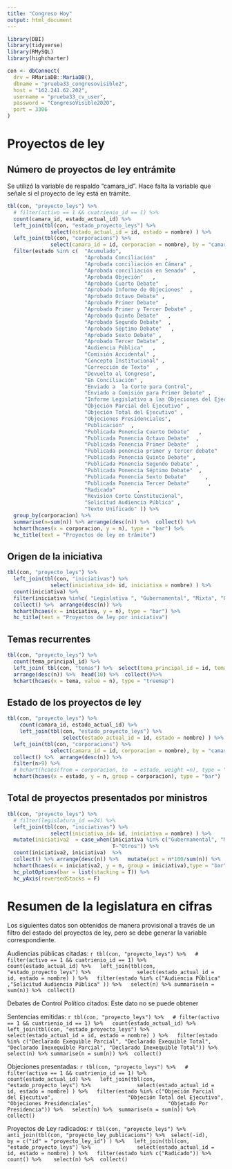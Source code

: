 ```yaml
---
title: "Congreso Hoy"
output: html_document
---
```


```r
library(DBI)
library(tidyverse)
library(RMySQL)
library(highcharter)

con <- dbConnect(
  drv = RMariaDB::MariaDB(),
  dbname = "prueba33_congresovisible2",
  host = "162.241.62.202",
  username = "prueba33_cv_user",
  password = "CongresoVisible2020",
  port = 3306
)

```


# Proyectos de ley

## Número de proyectos de ley entrámite
Se utilizó la variable de respaldo "camara_id". Hace falta la variable que señale si el proyecto de ley está en trámite.


```r
tbl(con, "proyecto_leys") %>%
  # filter(activo == 1 && cuatrienio_id == 1) %>%
  count(camara_id, estado_actual_id) %>%
  left_join(tbl(con, "estado_proyecto_leys") %>%
              select(estado_actual_id = id, estado = nombre) ) %>%
  left_join(tbl(con, "corporacions") %>%
              select(camara_id = id, corporacion = nombre), by = "camara_id" ) %>% 
  filter(estado %in% c(  "Acumulado",
                         "Aprobada Conciliación"   ,
                         "Aprobada conciliación en Cámara" ,
                         "Aprobada conciliación en Senado"  ,
                         "Aprobada Objeción"   ,
                         "Aprobado Cuarto Debate"  ,
                         "Aprobado Informe de Objeciones"  ,
                         "Aprobado Octavo Debate" ,
                         "Aprobado Primer Debate"  ,
                         "Aprobado Primer y Tercer Debate" ,
                         "Aprobado Quinto Debate"   ,
                         "Aprobado Segundo Debate"  ,
                         "Aprobado Séptimo Debate"   ,
                         "Aprobado Sexto Debate" ,
                         "Aprobado Tercer Debate" ,
                         "Audiencia Pública"   ,
                         "Comisión Accidental" ,
                         "Concepto Institucional" ,
                         "Corrección de Texto"  ,
                         "Devuelto al Congreso",
                         "En Conciliación" ,
                         "Enviado a  la Corte para Control",
                         "Enviado a Comisión para Primer Debate" ,
                         "Informe Legislativo a las Objeciones del Ejecutivo",
                         "Objeción Parcial del Ejecutivo" ,
                         "Objeción Total del Ejecutivo" ,
                         "Objeciones Presidenciales",
                         "Publicación"  ,
                         "Publicada Ponencia Cuarto Debate"   ,
                         "Publicada Ponencia Octavo Debate"  ,
                         "Publicada Ponencia Primer Debate"  ,
                         "Publicada ponencia primer y tercer debate"   ,
                         "Publicada Ponencia Quinto Debate" ,
                         "Publicada Ponencia Segundo Debate" ,
                         "Publicada Ponencia Séptimo Debate"  ,
                         "Publicada Ponencia Sexto Debate"      ,
                         "Publicada Ponencia Tercer Debate"      ,
                         "Radicado"       ,
                         "Revision Corte Constitucional",
                         "Solicitud Audiencia Pública" ,
                         "Texto Unificado" )) %>%
  group_by(corporacion) %>% 
  summarise(n=sum(n)) %>% arrange(desc(n)) %>%  collect() %>% 
  hchart(hcaes(x = corporacion, y = n), type = "bar") %>% 
  hc_title(text = "Proyectos de ley en trámite")
```

## Origen de la iniciativa

```r
tbl(con, "proyecto_leys") %>% 
  left_join(tbl(con, "iniciativas") %>%
              select(iniciativa_id= id, iniciativa = nombre) ) %>% 
  count(iniciativa) %>% 
  filter(iniciativa %in%c( "Legislativa ", "Gubernamental", "Mixta", "Otras entidades ")) %>% 
  collect() %>%  arrange(desc(n)) %>% 
  hchart(hcaes(x = iniciativa, y = n), type = "bar") %>% 
  hc_title(text = "Proyectos de ley por iniciativa")
```

## Temas recurrentes

```r
tbl(con, "proyecto_leys") %>%  
  count(tema_principal_id) %>% 
  left_join( tbl(con, "temas") %>%  select(tema_principal_id = id, tema = nombre)) %>% 
  arrange(desc(n)) %>%  head(10) %>%  collect()%>% 
  hchart(hcaes(x = tema, value = n), type = "treemap")

```

## Estado de los proyectos de ley
```r
tbl(con, "proyecto_leys") %>%
    count(camara_id, estado_actual_id) %>%
    left_join(tbl(con, "estado_proyecto_leys") %>%
                  select(estado_actual_id = id, estado = nombre) ) %>%
  left_join(tbl(con, "corporacions") %>%
              select(camara_id = id, corporacion = nombre), by = "camara_id" ) %>%
  collect() %>%  arrange(desc(n)) %>% 
  filter(n>9) %>% 
  # hchart(hcaes(from = corporacion, to  = estado, weight =n), type = "sankey") 
  hchart(hcaes(x = estado, y = n, group = corporacion), type = "bar")
````

## Total de proyectos presentados por ministros
```r
tbl(con, "proyecto_leys") %>% 
  # filter(legislatura_id ==24) %>% 
  left_join(tbl(con, "iniciativas") %>%
              select(iniciativa_id= id, iniciativa = nombre) ) %>% 
  mutate(iniciativa2  = case_when(iniciativa %in% c("Gubernamental", "Mixta")~ "Ministros", 
                                  T~"Otros")) %>%  
  count(iniciativa2, iniciativa)  %>% 
  collect() %>% arrange(desc(n)) %>%   mutate(pct = n*100/sum(n)) %>% 
  hchart(hcaes(x = iniciativa2, y = n, group = iniciativa),type = "bar") %>% 
  hc_plotOptions(bar = list(stacking = T)) %>% 
  hc_yAxis(reversedStacks = F)
````

# Resumen de la legislatura en cifras
Los siguientes datos son obtenidos de manera provisional a través de un filtro del estado del proyectos de ley, pero se debe generar la variable correspondiente.

Audiencias públicas citadas: `r tbl(con, "proyecto_leys") %>%
  # filter(activo == 1 && cuatrienio_id == 1) %>%
  count(estado_actual_id) %>%
  left_join(tbl(con, "estado_proyecto_leys") %>%
              select(estado_actual_id = id, estado = nombre) ) %>%
  filter(estado %in% c("Audiencia Pública" ,"Solicitud Audiencia Pública" )) %>%
  select(n) %>% summarise(n = sum(n)) %>%  collect()`
  
Debates de Control Político citados: Este dato no se puede obtener

Sentencias emitidas: `r tbl(con, "proyecto_leys") %>%
  # filter(activo == 1 && cuatrienio_id == 1) %>%
  count(estado_actual_id) %>%
  left_join(tbl(con, "estado_proyecto_leys") %>%
              select(estado_actual_id = id, estado = nombre) ) %>%
  filter(estado %in% c("Declarado Exequible Parcial", "Declarado Exequible Total",
                       "Declarado Inexequible Parcial", "Declarado Inexequible Total")) %>%
  select(n) %>% summarise(n = sum(n)) %>%  collect()`
  
Objeciones presentadas: `r tbl(con, "proyecto_leys") %>%
  # filter(activo == 1 && cuatrienio_id == 1) %>%
  count(estado_actual_id) %>%
  left_join(tbl(con, "estado_proyecto_leys") %>%
              select(estado_actual_id = id, estado = nombre) ) %>%
  filter(estado %in% c("Objeción Parcial del Ejecutivo",
                       "Objeción Total del Ejecutivo", "Objeciones Presidenciales",
                       "Objetado Por Presidencia")) %>%
  select(n) %>%  summarise(n = sum(n)) %>%  collect()`

Proyectos de Ley radicados: `r tbl(con, "proyecto_leys") %>%
  anti_join(tbl(con, "proyecto_ley_publicacions") %>%  select(-id),
            by = c("id" = "proyecto_ley_id") ) %>%
  left_join(tbl(con, "estado_proyecto_leys") %>%
              select(estado_actual_id = id, estado = nombre) ) %>%
  filter(estado %in% c("Radicado")) %>% count() %>% 
  select(n) %>%  collect()`



